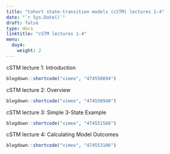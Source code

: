 ---
title: "Cohort state-transition models (cSTM) lectures 1-4"
date: "`r Sys.Date()`"
draft: false
type: docs
linktitle: "cSTM lectures 1-4"
menu:
  day4:
    weight: 2
---

cSTM lecture 1: Introduction

```{r, echo=F}
blogdown::shortcode("vimeo", "474550894")
```

cSTM lecture 2: Overview

```{r, echo=F}
blogdown::shortcode("vimeo", "474550940")
```

cSTM lecture 3: Simple 3-State Example

```{r, echo=F}
blogdown::shortcode("vimeo", "474551568")
```

cSTM lecture 4: Calculating Model Outcomes

```{r, echo=F}
blogdown::shortcode("vimeo", "474553106")
```
